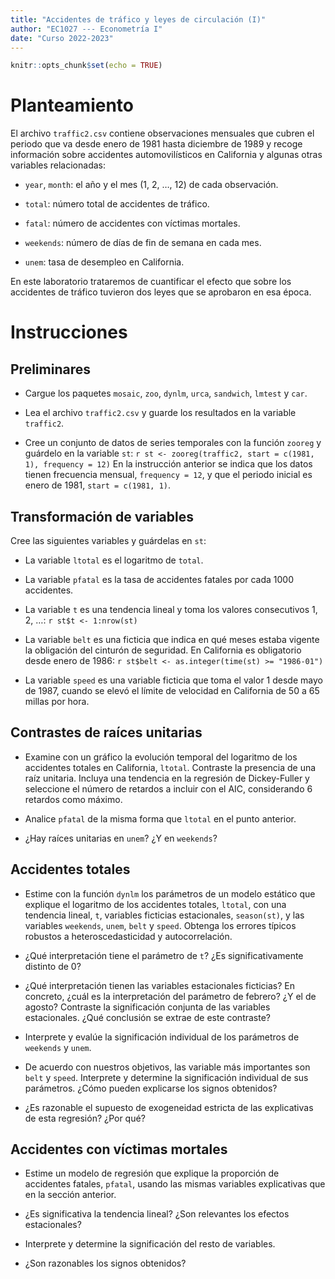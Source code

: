 ```yaml
---
title: "Accidentes de tráfico y leyes de circulación (I)"
author: "EC1027 --- Econometría I"
date: "Curso 2022-2023"
---
```


```r
knitr::opts_chunk$set(echo = TRUE)
```

# Planteamiento

El archivo `traffic2.csv` contiene observaciones mensuales que cubren el periodo que va desde enero de 1981 hasta diciembre de 1989 y recoge información sobre accidentes automovilísticos en California y algunas otras variables relacionadas:

- `year`, `month`: el año y el mes (1, 2, ..., 12) de cada observación.

- `total`: número total de accidentes de tráfico.

- `fatal`: número de accidentes con víctimas mortales.

- `weekends`: número de días de fin de semana en cada mes.

- `unem`: tasa de desempleo en California.

En este laboratorio trataremos de cuantificar el efecto que sobre los accidentes de tráfico tuvieron dos leyes que se aprobaron en esa época.

# Instrucciones

## Preliminares

- Cargue los paquetes `mosaic`, `zoo`, `dynlm`, `urca`, `sandwich`, `lmtest` y `car`.

- Lea el archivo `traffic2.csv` y guarde los resultados en la variable `traffic2`.

- Cree un conjunto de datos de series temporales con la función `zooreg` y guárdelo en la variable `st`:
    ```r
st <- zooreg(traffic2, start = c(1981, 1), frequency = 12)
    ```
  En la instrucción anterior se indica que los datos tienen frecuencia mensual, `frequency = 12`,  y que el periodo inicial es enero de 1981, `start = c(1981, 1)`. 


## Transformación de variables

Cree las siguientes variables y guárdelas en `st`:

- La variable `ltotal` es el logaritmo de `total`.

- La variable `pfatal` es la tasa de accidentes fatales por cada 1000 accidentes.

- La variable `t` es una tendencia lineal y toma los valores consecutivos 1, 2, ...:
    ```r
st$t <- 1:nrow(st)
    ```

- La variable `belt` es una ficticia que indica en qué meses estaba vigente la obligación del cinturón de seguridad. En California es obligatorio desde enero de 1986:
    ```r
st$belt <- as.integer(time(st) >= "1986-01")
    ```

- La variable `speed` es una variable ficticia que toma el valor 1 desde mayo de 1987, cuando se elevó el límite de velocidad en California de 50 a 65 millas por hora.


## Contrastes de raíces unitarias

- Examine con un gráfico la evolución temporal del logaritmo de los accidentes totales en California, `ltotal`. Contraste la presencia de una raíz unitaria. Incluya una tendencia en la regresión de Dickey-Fuller y seleccione el número de retardos a incluir con el AIC, considerando 6 retardos como máximo.

- Analice `pfatal` de la misma forma que `ltotal` en el punto anterior.

- ¿Hay raíces unitarias en `unem`? ¿Y en `weekends`?

## Accidentes totales

- Estime con la función `dynlm` los parámetros de un modelo estático que explique el logaritmo de los accidentes totales, `ltotal`, con una tendencia lineal, `t`, variables ficticias estacionales, `season(st)`, y las variables `weekends`, `unem`, `belt` y `speed`. Obtenga los errores típicos robustos a heteroscedasticidad y autocorrelación.

- ¿Qué interpretación tiene el parámetro de `t`? ¿Es significativamente distinto de 0?

- ¿Qué interpretación tienen las variables estacionales ficticias? En concreto, ¿cuál es la interpretación del parámetro de febrero? ¿Y el de agosto? Contraste la significación conjunta de las variables estacionales. ¿Qué conclusión se extrae de este contraste?

- Interprete y evalúe la significación individual de los parámetros de `weekends` y `unem`.

- De acuerdo con nuestros objetivos, las variable más importantes son `belt` y `speed`. Interprete y determine la significación individual de sus parámetros. ¿Cómo pueden explicarse los signos obtenidos?

- ¿Es razonable el supuesto de exogeneidad estricta de las explicativas de esta regresión? ¿Por qué?

## Accidentes con víctimas mortales

- Estime un modelo de regresión que explique la proporción de accidentes fatales, `pfatal`, usando las mismas variables explicativas que en la sección anterior. 

- ¿Es significativa la tendencia lineal? ¿Son relevantes los efectos estacionales?

- Interprete y determine la significación del resto de variables. 

- ¿Son razonables los signos obtenidos?
